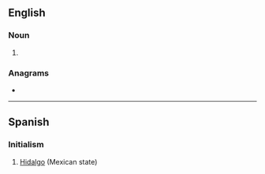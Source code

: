 {{also|hg|Hg}}
==English==

===Noun===
{{en-noun|-}}

# {{initialism of|hyperemesis gravidarum|lang=en}}

===Anagrams===
* {{anagrams|en|GH|gh}}

----

==Spanish==

===Initialism===
{{head|es|initialism}}

# [[Hidalgo]] (Mexican state)